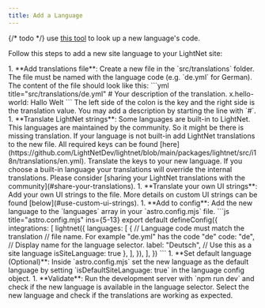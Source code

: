 ```yaml
---
title: Add a Language
---
```



{/* todo */}
use [this tool](https://r12a.github.io/app-subtags/) to look up a new language's code.

Follow this steps to add a new site language to your LightNet site:

<Steps>
1. **Add translations file**: Create a new file in the `src/translations` folder. The file must be named with the language code (e.g. `de.yml` for German).
    The content of the file should look like this:
    ```yml title="src/translations/de.yml"
    # Your description of the translation.
    x.hello-world: Hallo Welt
    ```
    The left side of the colon is the key and the right side is the translation value. You may add a description by starting the line with `#`.
1.  **Translate LightNet strings**: Some languages are built-in to LightNet. This languages are maintained by the community. So it might be there is 
    missing translation.
    If your language is not built-in add LightNet translations to the new file. All required keys can be found [here](https://github.com/LightNetDev/lightnet/blob/main/packages/lightnet/src/i18n/translations/en.yml).
    Translate the keys to your new language. If you choose a built-in language your translations will override the internal translations.
    Please consider [sharing your LightNet translations with the community](#share-your-translations). 
1. **Translate your own UI strings**: Add your own UI strings to the file. More details on custom UI strings can be found [below](#use-custom-ui-strings).
1. **Add to config**: Add the new language to the `languages` array in your `astro.config.mjs` file.
    ```js title="astro.config.mjs" ins={5-13}
    export default defineConfig({
        integrations: [
            lightnet({
                languages: [
                    {
                        // Language code must match the translation
                        // file name. For example "de.yml" has the code "de"
                        code: "de",
                        // Display name for the language selector.
                        label: "Deutsch",
                        // Use this as a site language
                        isSiteLanguage: true
                    },
                ],
            }),
        ],
    })
    ```
1. **Set default language (Optional)**: Inside `astro.config.mjs` set the new language as the default language by setting `isDefaultSiteLanguage: true` in the language config object.
1. **Validate**: Run the development server with `npm run dev` and check if the new language is available in the language selector. Select the new language and check if the translations are working as expected.
</Steps>